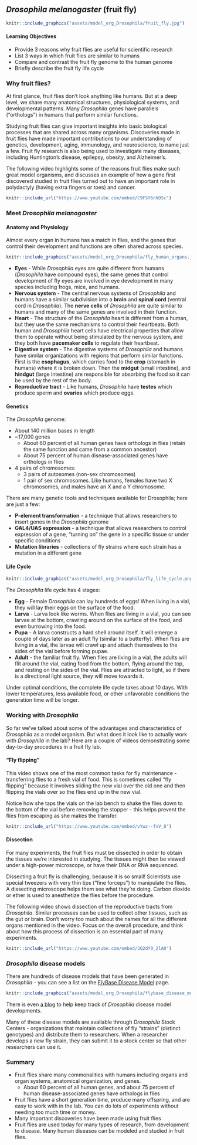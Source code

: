 ## *Drosophila melanogaster* (fruit fly)

```r

knitr::include_graphics("assets/model_org_Drosophila/fruit_fly.jpg")
```

#### Learning Objectives {-}

- Provide 3 reasons why fruit flies are useful for scientific research
- List 3 ways in which fruit flies are similar to humans
- Compare and contrast the fruit fly genome to the human genome
- Briefly describe the fruit fly life cycle

### Why fruit flies?

At first glance, fruit flies don’t look anything like humans.  But at a deep level, we share many anatomical structures, physiological systems, and developmental patterns.  Many *Drosophila* genes have parallels (“orthologs”) in humans that perform similar functions.

Studying fruit flies can give important insights into basic biological processes that are shared across many organisms.  Discoveries made in fruit flies have made important contributions to our understanding of genetics, development, aging, immunology, and neuroscience, to name just a few.  Fruit fly research is also being used to investigate many diseases, including Huntington’s disease, epilepsy, obesity, and Alzheimer's. 

The following video highlights some of the reasons fruit flies make such great model organisms, and discusses an example of how a gene first discovered studied in fruit flies turned out to have an important role in polydactyly (having extra fingers or toes) and cancer.

```r
knitr::include_url("https://www.youtube.com/embed/C9FSf6nhDSc")
```


### Meet *Drosophila melanogaster*

#### Anatomy and Physiology {-}

Almost every organ in humans has a match in flies, and the genes that control their development and functions are often shared across species.

```r

knitr::include_graphics("assets/model_org_Drosophila/fly_human_organs.jpg")
```

- **Eyes** - While *Drosophila* eyes are quite different from humans (*Drosophila* have compound eyes), the same genes that control development of fly eyes are involved in eye development in many species including frogs, mice, and humans.
- **Nervous system** - The central nervous systems of *Drosophila* and humans have a similar subdivision into a **brain** and **spinal cord** (ventral cord in *Drosophila*).  The **nerve cells** of *Drosophila* are quite similar to humans and many of the same genes are involved in their function.
- **Heart** - The structure of the *Drosophila* heart is different from a human, but they use the same mechanisms to control their heartbeats.  Both human and *Drosophila* heart cells have electrical properties that allow them to operate without being stimulated by the nervous system, and they both have **pacemaker cells** to regulate their heartbeat.
- **Digestive system** - The digestive systems of *Drosophila* and humans have similar organizations with regions that perform similar functions.  First is the **esophagus**,  which carries food to the **crop** (stomach in humans) where it is broken down.  Then the **midgut** (small intestine), and **hindgut** (large intestine) are responsible for absorbing the food so it can be used by the rest of the body.
- **Reproductive tract** - Like humans, *Drosophila* have **testes** which produce sperm and **ovaries** which produce eggs.

#### Genetics {-}

The *Drosophila* genome:

+ About 140 million bases in length
+ ~17,000 genes
    + About 60 percent of all human genes have orthologs in flies (retain the same function and came from a common ancestor)
    + About 75 percent of human disease-associated genes have orthologs in flies
+ 4 pairs of chromosomes:
    + 3 pairs of autosomes (non-sex chromosomes)
    + 1 pair of sex chromosomes.  Like humans, females have two X chromosomes, and males have an X and a Y chromosome.

There are many genetic tools and techniques available for Drosophila; here are just a few:

- **P-element transformation** - a technique that allows researchers to insert genes in the *Drosophila* genome
- **GAL4/UAS expression** - a technique that allows researchers to control expression of a gene, “turning on” the gene in a specific tissue or under specific conditions
- **Mutation libraries** - collections of fly strains where each strain has a mutation in a different gene

#### Life Cycle {-}

```r

knitr::include_graphics("assets/model_org_Drosophila/fly_life_cycle.png")
```

The *Drosophila* life cycle has 4 stages:

- **Egg** - Female *Drosophila* can lay hundreds of eggs!  When living in a vial, they will lay their eggs on the surface of the food.
- **Larva** - Larva look like worms.  When flies are living in a vial, you can see larvae at the bottom, crawling around on the surface of the food, and even burrowing into the food.
- **Pupa** - A larva constructs a hard shell around itself.  It will emerge a couple of days later as an adult fly (similar to a butterfly).  When flies are living in a vial, the larvae will crawl up and attach themselves to the sides of the vial before forming pupae.
- **Adult** - the familiar fruit fly.  When flies are living in a vial, the adults will flit around the vial, eating food from the bottom, flying around the top, and resting on the sides of the vial.  Flies are attracted to light, so if there is a directional light source, they will move towards it.

Under optimal conditions, the complete life cycle takes about 10 days.  With lower temperatures, less available food, or other unfavorable conditions the generation time will be longer.

### Working with *Drosophila*

So far we’ve talked about some of the advantages and characteristics of *Drosophila* as a model organism.  But what does it look like to actually work with *Drosophila* in the lab?  Here are a couple of videos demonstrating some day-to-day procedures in a fruit fly lab.

#### "Fly flipping" {-}
This video shows one of the most common tasks for fly maintenance - transferring flies to a fresh vial of food.  This is sometimes called "fly flipping" because it involves sliding the new vial over the old one and then flipping the vials over so the flies end up in the new vial.

Notice how she taps the vials on the lab bench to shake the flies down to the bottom of the vial before removing the stopper - this helps prevent the flies from escaping as she makes the transfer.

```r
knitr::include_url("https://www.youtube.com/embed/vYwz--fvV_8")
```


#### Dissection {-}
For many experiments, the fruit flies must be dissected in order to obtain the tissues we’re interested in studying.  The tissues might then be viewed under a high-power microscope, or have their DNA or RNA sequenced.

Dissecting a fruit fly is challenging, because it is so small!  Scientists use special tweezers with very thin tips (“fine forceps”) to manipulate the flies.  A dissecting microscope helps them see what they’re doing.  Carbon dioxide or ether is used to anesthetize the flies before the procedure.

The following video shows dissection of the reproductive tracts from *Drosophila*.  Similar processes can be used to collect other tissues, such as the gut or brain.  Don’t worry too much about the names for all the different organs mentioned in the video.  Focus on the overall procedure, and think about how this process of dissection is an essential part of many experiments.

```r
knitr::include_url("https://www.youtube.com/embed/JQ2dY9_2lA0")
```


### *Drosophila* disease models

There are hundreds of disease models that have been generated in *Drosophila* - you can see a list on the [FlyBase Disease Model](https://flybase.org/lists/FBhh/) page.

```r

knitr::include_graphics("assets/model_org_Drosophila/flybase_disease_models.png")
```

There is even [a blog](http://flydiseasemodels.blogspot.com/) to help keep track of *Drosophila* disease model developments.

Many of these disease models are available through *Drosophila* Stock Centers - organizations that maintain collections of fly "strains" (distinct genotypes) and distribute them to researchers.  When a researcher develops a new fly strain, they can submit it to a stock center so that other researchers can use it.

### Summary

+ Fruit flies share many commonalities with humans including organs and organ systems, anatomical organization, and genes.
    + About 60 percent of all human genes, and about 75 percent of human disease-associated genes have orthologs in flies
+ Fruit flies have a short generation time, produce many offspring, and are easy to work with in the lab.  You can do lots of experiments without needing too much time or money.
+ Many important discoveries have been made using fruit flies
+ Fruit flies are used today for many types of research, from development to disease.  Many human diseases can be modeled and studied in fruit flies.